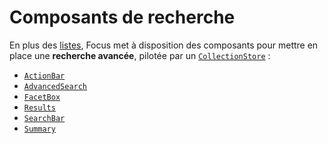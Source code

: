 
<Meta title="Listes/Composants de recherche" />

# Composants de recherche

En plus des [listes](http://localhost:6006/?path=/docs/listes-composants-de-listes--docs), Focus met à disposition des composants pour mettre en place une **recherche avancée**, pilotée par un [`CollectionStore`](http://localhost:6006/?path=/docs/listes-store-de-collection--docs) :

-   [`ActionBar`](/docs/listes-composants-de-recherche-actionbar--docs)
-   [`AdvancedSearch`](/docs/listes-composants-de-recherche-advancedsearch--docs)
-   [`FacetBox`](/docs/listes-composants-de-recherche-facetbox--docs)
-   [`Results`](/docs/listes-composants-de-recherche-results--docs)
-   [`SearchBar`](/docs/listes-composants-de-recherche-searchbar--docs)
-   [`Summary`](/docs/listes-composants-de-recherche-summary--docs)
